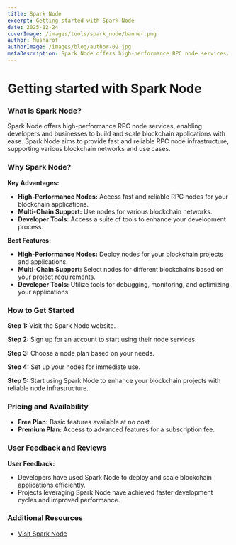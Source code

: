 ```yaml
---
title: Spark Node
excerpt: Getting started with Spark Node
date: 2025-12-24
coverImage: /images/tools/spark_node/banner.png
author: Musharof
authorImage: /images/blog/author-02.jpg
metaDescription: Spark Node offers high-performance RPC node services. Learn what it is & get started with it today. Find Dexscreener, Solana Explorer and other tools today.
---
```


# Getting started with Spark Node

### What is Spark Node?

Spark Node offers high-performance RPC node services, enabling developers and businesses to build and scale blockchain applications with ease. Spark Node aims to provide fast and reliable RPC node infrastructure, supporting various blockchain networks and use cases.

### Why Spark Node?

**Key Advantages:**
- **High-Performance Nodes:** Access fast and reliable RPC nodes for your blockchain applications.
- **Multi-Chain Support:** Use nodes for various blockchain networks.
- **Developer Tools:** Access a suite of tools to enhance your development process.

**Best Features:**
- **High-Performance Nodes:** Deploy nodes for your blockchain projects and applications.
- **Multi-Chain Support:** Select nodes for different blockchains based on your project requirements.
- **Developer Tools:** Utilize tools for debugging, monitoring, and optimizing your applications.

### How to Get Started

**Step 1:** Visit the Spark Node website.

**Step 2:** Sign up for an account to start using their node services.

**Step 3:** Choose a node plan based on your needs.

**Step 4:** Set up your nodes for immediate use.

**Step 5:** Start using Spark Node to enhance your blockchain projects with reliable node infrastructure.

### Pricing and Availability

- **Free Plan:** Basic features available at no cost.
- **Premium Plan:** Access to advanced features for a subscription fee.

### User Feedback and Reviews

**User Feedback:**
- Developers have used Spark Node to deploy and scale blockchain applications efficiently.
- Projects leveraging Spark Node have achieved faster development cycles and improved performance.

### Additional Resources

- [Visit Spark Node](https://sparknodes.com)